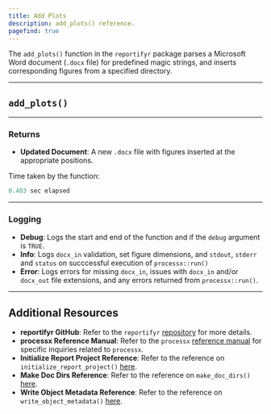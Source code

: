 ```yaml
---
title: Add Plots
description: add_plots() reference. 
pagefind: true
---
```



The `add_plots()` function in the `reportifyr` package parses a Microsoft Word document (`.docx` file) for predefined magic strings, and inserts corresponding figures from a specified directory.

---

## `add_plots()`

<EmbeddedHTML filename="/public/html_files/add_plots.html"/>

---

### Returns

- **Updated Document**: A new `.docx` file with figures inserted at the appropriate positions.

Time taken by the function:

```r
0.403 sec elapsed
```

---

### Logging

- **Debug**: Logs the start and end of the function and if the `debug` argument is `TRUE`.
- **Info**: Logs `docx_in` validation, set figure dimensions, and `stdout`, `stderr` and `status` on succcessful execution of `processx::run()` 
- **Error**: Logs errors for missing `docx_in`, issues with `docx_in` and/or `docx_out` file extensions, and any errors returned from `processx::run()`.

---

## Additional Resources

- **reportifyr GitHub**: Refer to the `reportifyr` [repository](https://github.com/A2-ai/reportifyr) for more details.
- **processx Reference Manual**: Refer to the `processx` [reference manual](https://cran.r-project.org/web/packages/processx/processx.pdf) for specific inquiries related to `processx`.
- **Initialize Report Project Reference**: Refer to the reference on `initialize_report_project()` [here](/reference/setup/initialize_report_project).
- **Make Doc Dirs Reference**: Refer to the reference on `make_doc_dirs()` [here](/reference/utilities/make_doc_dirs).
- **Write Object Metadata Reference**: Refer to the reference on `write_object_metadata()` [here](/reference/metadata/write_object_metadata).
